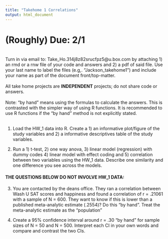 ```yaml
---
title: "Takehome 1 Correlations"
output: html_document
---
```


# (Roughly) Due: 2/1 
<br>
Turn in via email to: Take_Ho.314j8z82srucfpz5@u.box.com by attaching 1) an rmd or a rnw file of your code and answers and 2) a pdf of said file. Use your last name to label the files (e.g,. "Jackson_takehome1") and include your name as part of the document front/top-matter.  
<br>
All take home projects are **INDEPENDENT** projects; do not share code or answers.   
<br>
Note: "by hand" means using the formulas to calculate the answers. This is contrasted with the simpler way of using R functions. It is recommended to use R functions if the "by hand" method is not explicitly stated. 
<br>
<br>

1. Load the HW_1 data into R. Create a 1) an informative plot/figure of the study variables and 2) a informative descriptives table of the study variables.  

2. Run a 1) t-test, 2) one way anova, 3) linear model (regression) with dummy codes 4)  linear model with effect coding and 5) correlation between two variables using the HW_1 data. Describe one similarity and one difference you see across the models. 

#### THE QUESTIONS BELOW DO NOT INVOLVE HW_1 DATA:

3. You are contacted by the deans office. They ran a correlation between Wash U SAT scores and happiness and found a correlation of r = .21061 with a sample of N = 600. They want to know if this is lower than a published meta-analytic estimate (.2554)? Do this "by hand". Treat the meta-analytic estimate as the "population" 

4. Create a 95% confidence interval around r = .30 "by hand" for sample sizes of N = 50 and N = 500. Interpret each CI in your own words and compare and contrast the two CIs.   







